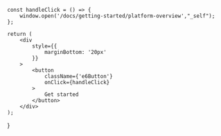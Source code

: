 
    const handleClick = () => {
        window.open('/docs/getting-started/platform-overview',"_self");
    };

    return (
        <div
            style={{
                marginBottom: '20px'
            }}
        >
            <button
                className={'e6Button'}
                onClick={handleClick}
            >
                Get started
            </button>
        </div>
    );
}